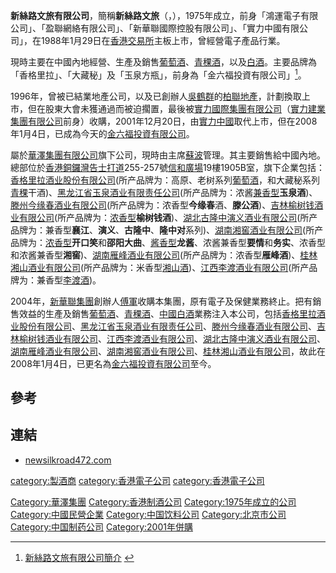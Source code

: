 {{Coord|39.911897|116.303297|type:landmark_region:CN-11_source:GoogleMaps|display=title}}
'''新絲路文旅有限公司'''，簡稱'''新絲路文旅'''（'''{{lang-en|New Silkroad Culturaltainment Limited}}'''，{{hkex|0472}}），1975年成立，前身「鴻運電子有限公司」、「盈聯網絡有限公司」、「新華聯國際控股有限公司」、「實力中國有限公司」，在1988年1月29日在[[香港交易所|香港交易所]]主板上市，曾經營電子產品行業。

現時主要在中國內地經營、生產及銷售[[葡萄酒|葡萄酒]]、[[青稞酒|青稞酒]]，以及[[中國烧酒|白酒]]。主要品牌為「香格里拉」、「大藏秘」及「玉泉方瓶」，前身為「金六福投資有限公司」<ref>[http://www.newsilkroad472.com/zh_TW/companybackground.html 新絲路文旅有限公司簡介] {{webarchive|url=https://web.archive.org/web/20160106174448/http://www.newsilkroad472.com/zh_TW/companybackground.html |date=2016-01-06 }}</ref>。

1996年，曾被已結業地產公司，以及已創辦人[[吳鶴群|吳鶴群]]的[[柏聯地產|柏聯地產]]，計劃換取上市，但在股東大會未獲通過而被迫擱置，最後被[[實力國際集團有限公司|實力國際集團有限公司]]（[[實力建業集團有限公司|實力建業集團有限公司]]前身）收購，2001年12月20日，由[[實力中國|實力中國]]取代上市，但在2008年1月4日，已成為今天的[[金六福投資有限公司|金六福投資有限公司]]。

屬於[[華澤集團有限公司|華澤集團有限公司]]旗下公司，現時由主席[[蘇波|蘇波]]管理。其主要銷售給中國內地。總部位於[[香港|香港]][[銅鑼灣|銅鑼灣]][[告士打道|告士打道]]255-257號[[信和廣場|信和廣場]]19樓1905B室，旗下企業包括：[[香格里拉酒业股份有限公司|香格里拉酒业股份有限公司]](所产品牌为：高原、老树系列[[中国葡萄酒|葡萄酒]]，和大藏秘系列[[青稞|青稞]]干酒)、[[黑龙江省玉泉酒业有限责任公司|黑龙江省玉泉酒业有限责任公司]](所产品牌为：浓酱[[兼香型白酒|兼香型]]'''玉泉酒''')、[[滕州今缘春酒业有限公司|滕州今缘春酒业有限公司]](所产品牌为：浓香型'''今缘春'''酒、'''滕公酒''')、[[吉林榆树钱酒业有限公司|吉林榆树钱酒业有限公司]](所产品牌为：[[浓香型白酒|浓香型]]'''榆树钱酒''')、[[湖北古隆中演义酒业有限公司|湖北古隆中演义酒业有限公司]](所产品牌为：兼香型'''襄江'''、'''演义'''、'''古隆中'''、'''隆中对'''系列)、[[湖南湘窖酒业有限公司|湖南湘窖酒业有限公司]](所产品牌为：[[浓香型白酒|浓香型]]'''开口笑'''和'''邵阳大曲'''、[[酱香型白酒|酱香型]]'''龙酱'''、浓酱兼香型'''要情'''和'''务实'''、浓香型和浓酱兼香型'''湘窖''')、[[湖南雁峰酒业有限公司|湖南雁峰酒业有限公司]](所产品牌为：浓香型'''雁峰酒''')、[[桂林湘山酒业有限公司|桂林湘山酒业有限公司]](所产品牌为：米香型[[湘山酒|湘山酒]])、[[江西李渡酒业有限公司|江西李渡酒业有限公司]](所产品牌为：兼香型[[李渡酒|李渡酒]])。

2004年，[[新華聯集團|新華聯集團]]創辦人[[傅軍|傅軍]]收購本集團，原有電子及保健業務終止。把有銷售效益的生產及銷售[[葡萄酒|葡萄酒]]、[[青稞酒|青稞酒]]、[[中國白酒|中國白酒]]業務注入本公司，包括[[香格里拉酒业股份有限公司|香格里拉酒业股份有限公司]]、[[黑龙江省玉泉酒业有限责任公司|黑龙江省玉泉酒业有限责任公司]]、[[滕州今缘春酒业有限公司|滕州今缘春酒业有限公司]]、[[吉林榆树钱酒业有限公司|吉林榆树钱酒业有限公司]]、[[江西李渡酒业有限公司|江西李渡酒业有限公司]]、[[湖北古隆中演义酒业有限公司|湖北古隆中演义酒业有限公司]]、[[湖南雁峰酒业有限公司|湖南雁峰酒业有限公司]]、[[湖南湘窖酒业有限公司|湖南湘窖酒业有限公司]]、[[桂林湘山酒业有限公司|桂林湘山酒业有限公司]]，故此在2008年1月4日，已更名為[[金六福投資有限公司|金六福投資有限公司]]至今。

==參考==
{{reflist}}

==連結==
*[http://www.newsilkroad472.com/ newsilkroad472.com] {{Wayback|url=http://www.newsilkroad472.com/ |date=20201124120356 }}

[[Category:華澤集團|Category:華澤集團]]
[[Category:香港制酒公司|Category:香港制酒公司]]
[[Category:1975年成立的公司|Category:1975年成立的公司]]
[[Category:中國民營企業|Category:中國民營企業]]
[[category:製酒商|category:製酒商]]
[[Category:中国饮料公司|Category:中国饮料公司]]
[[Category:北京市公司|Category:北京市公司]]
[[category:香港電子公司|category:香港電子公司]]
[[Category:中国制药公司|Category:中国制药公司]]
[[category:香港電子公司|category:香港電子公司]]
[[Category:2001年併購|Category:2001年併購]]